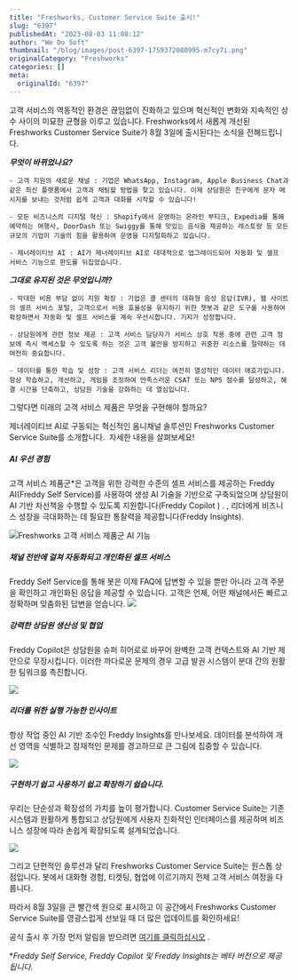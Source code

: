 ```yaml
---
title: "Freshworks, Customer Service Suite 출시!"
slug: "6397"
publishedAt: "2023-08-03 11:08:12"
author: "We Do Soft"
thumbnail: "/blog/images/post-6397-1759372080995-m7cy7i.png"
originalCategory: "Freshworks"
categories: []
meta:
  originalId: "6397"
---
```


고객 서비스의 역동적인 환경은 끊임없이 진화하고 있으며 혁신적인 변화와 지속적인 상수 사이의 미묘한 균형을 이루고 있습니다. Freshworks에서 새롭게 개선된 Freshworks Customer Service Suite가 8월 3일에 출시된다는 소식을 전해드립니다.

***무엇이 바뀌었나요?***

 	- 고객 지원의 새로운 채널 : 기업은 WhatsApp, Instagram, Apple Business Chat과 같은 최신 플랫폼에서 고객과 채팅할 방법을 찾고 있습니다. 이제 상담원은 친구에게 문자 메시지를 보내는 것처럼 쉽게 고객과 대화를 시작할 수 있습니다!

 	- 모든 비즈니스의 디지털 혁신 : Shopify에서 운영하는 온라인 부티크, Expedia를 통해 예약하는 여행사, DoorDash 또는 Swiggy를 통해 맛있는 음식을 제공하는 레스토랑 등 모든 규모의 기업이 기술의 힘을 활용하여 운영을 디지털화하고 있습니다.

 	- 제너레이티브 AI : AI가 제너레이티브 AI로 대대적으로 업그레이드되어 자동화 및 셀프 서비스 기능으로 판도를 뒤집었습니다.

***그대로 유지된 것은 무엇입니까?***

 	- 막대한 비용 부담 없이 지원 확장 : 기업은 콜 센터의 대화형 음성 응답(IVR), 웹 사이트의 셀프 서비스 포털, 고객으로서 비용 효율성을 유지하기 위한 챗봇과 같은 도구를 사용하여 확장하면서 자동화 및 셀프 서비스를 계속 우선시합니다. 기지가 성장합니다.

 	- 상담원에게 관련 정보 제공 : 고객 서비스 담당자가 서비스 상호 작용 중에 관련 고객 정보에 즉시 액세스할 수 있도록 하는 것은 고객 불만을 방지하고 귀중한 리소스를 절약하는 데 여전히 중요합니다.

 	- 데이터를 통한 학습 및 성장 : 고객 서비스 리더는 여전히 열성적인 데이터 애호가입니다. 항상 학습하고, 개선하고, 게임을 조정하여 만족스러운 CSAT 또는 NPS 점수를 달성하고, 해결 시간을 단축하고, 상담원 기술을 강화하는 데 열심입니다.

그렇다면 미래의 고객 서비스 제품은 무엇을 구현해야 할까요?

제너레이티브 AI로 구동되는 혁신적인 옴니채널 솔루션인 Freshworks Customer Service Suite를 소개합니다.  자세한 내용을 살펴보세요!

##### **AI 우선 경험**

고객 서비스 제품군*은 고객을 위한 강력한 수준의 셀프 서비스를 제공하는 Freddy AI(Freddy Self Service)를 사용하여 생성 AI 기술을 기반으로 구축되었으며 상담원이 AI 기반 차선책을 수행할 수 있도록 지원합니다(Freddy Copilot [)](https://www.freshworks.com/back-to-the-future-early-gpt-beta-users-transform-customer-experiences-with-freddy-ai-blog/) . , 리더에게 비즈니스 성장을 극대화하는 데 필요한 통찰력을 제공합니다(Freddy Insights).

![Freshworks 고객 서비스 제품군 AI 기능](/blog/images/post-6397-1759372080995-m7cy7i.png)

##### **채널 전반에 걸쳐 자동화되고 개인화된 셀프 서비스**

Freddy Self Service를 통해 봇은 이제 FAQ에 답변할 수 있을 뿐만 아니라 고객 주문을 확인하고 개인화된 응답을 제공할 수 있습니다. 고객은 언제, 어떤 채널에서든 빠르고 정확하며 맞춤화된 답변을 얻습니다.
![](/blog/images/post-6397-1759372081018-gsvg5t.gif)

##### **강력한 상담원 생산성 및 협업**

Freddy Copilot은 상담원을 슈퍼 히어로로 바꾸어 완벽한 고객 컨텍스트와 AI 기반 제안으로 무장시킵니다. 이러한 까다로운 문제의 경우 고급 발권 시스템이 분대 간의 원활한 팀워크를 촉진합니다.

![](/blog/images/post-6397-1759372082668-vda050.gif)

##### **리더를 위한 실행 가능한 인사이트**

항상 작업 중인 AI 기반 조수인 Freddy Insights를 만나보세요. 데이터를 분석하여 개선 영역을 식별하고 잠재적인 문제를 경고하므로 큰 그림에 집중할 수 있습니다.

![](/blog/images/post-6397-1759372083189-43bxp7.gif)

##### **구현하기 쉽고 사용하기 쉽고 확장하기 쉽습니다.**

우리는 단순성과 확장성의 가치를 높이 평가합니다. Customer Service Suite는 기존 시스템과 원활하게 통합되고 상담원에게 사용자 친화적인 인터페이스를 제공하며 비즈니스 성장에 따라 손쉽게 확장되도록 설계되었습니다.

![](/blog/images/post-6397-1759372083208-ivygd6.png)

그리고 단편적인 솔루션과 달리 Freshworks Customer Service Suite는 원스톱 상점입니다. 봇에서 대화형 경험, 티켓팅, 협업에 이르기까지 전체 고객 서비스 여정을 다룹니다.

따라서 8월 3일을 큰 빨간색 원으로 표시하고 이 공간에서 Freshworks Customer Service Suite를 영광스럽게 선보일 때 더 많은 업데이트를 확인하세요!

공식 출시 후 가장 먼저 알림을 받으려면 [여기를 클릭하십시오](https://www.freshworks.com/customer-service-suite/demo-request) .

**Freddy Self Service, Freddy Copilot 및 Freddy Insights는 베타 버전으로 제공됩니다.*
